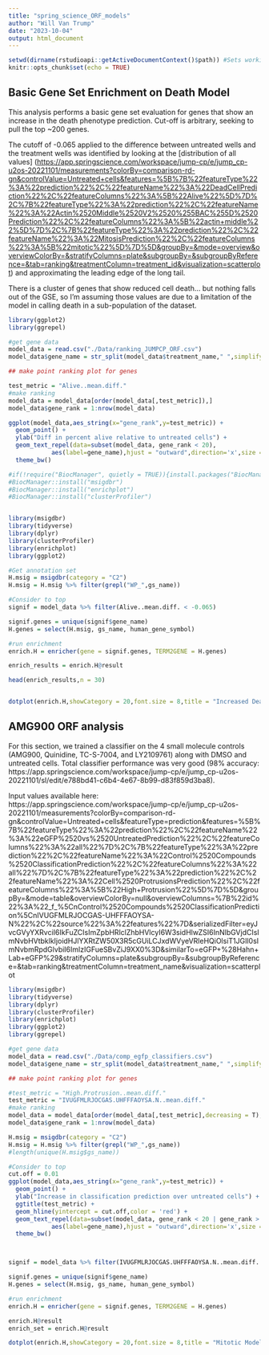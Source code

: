 ```yaml
---
title: "spring_science_ORF_models"
author: "Will Van Trump"
date: "2023-10-04"
output: html_document
---
```


```r
setwd(dirname(rstudioapi::getActiveDocumentContext()$path)) #Sets working directory to notebook location, but only if using RStudio, otherwise need to run notebook from it's location.
knitr::opts_chunk$set(echo = TRUE)
```

## Basic Gene Set Enrichment on Death Model

This analysis performs a basic gene set evaluation for genes that show an increase in the death phenotype prediction. Cut-off is arbitrary, seeking to pull the top \~200 genes.

The cutoff of -0.065 applied to the difference between untreated wells and the treatment wells was identified by looking at the [distribution of all values] (<https://app.springscience.com/workspace/jump-cp/e/jump_cp-u2os-20221101/measurements?colorBy=comparison-rd-gn&controlValue=Untreated+cells&features=%5B%7B%22featureType%22%3A%22prediction%22%2C%22featureName%22%3A%22DeadCellPrediction%22%2C%22featureColumns%22%3A%5B%22Alive%22%5D%7D%2C%7B%22featureType%22%3A%22prediction%22%2C%22featureName%22%3A%22Actin%2520Middle%2520V2%2520%255BAC%255D%2520Prediction%22%2C%22featureColumns%22%3A%5B%22actin+middle%22%5D%7D%2C%7B%22featureType%22%3A%22prediction%22%2C%22featureName%22%3A%22MitosisPrediction%22%2C%22featureColumns%22%3A%5B%22mitotic%22%5D%7D%5D&groupBy=&mode=overview&overviewColorBy=&stratifyColumns=plate&subgroupBy=&subgroupByReference=&tab=ranking&treatmentColumn=treatment_id&visualization=scatterplot>) and approximating the leading edge of the long tail.

There is a cluster of genes that show reduced cell death... but nothing falls out of the GSE, so I'm assuming those values are due to a limitation of the model in calling death in a sub-population of the dataset.

```r
library(ggplot2)
library(ggrepel)

#get gene data
model_data = read.csv("./Data/ranking_JUMPCP_ORF.csv")
model_data$gene_name = str_split(model_data$treatment_name," ",simplify = T)[,1]

## make point ranking plot for genes

test_metric = "Alive..mean.diff."
#make ranking
model_data = model_data[order(model_data[,test_metric]),]
model_data$gene_rank = 1:nrow(model_data)

ggplot(model_data,aes_string(x="gene_rank",y=test_metric)) + 
  geom_point() + 
  ylab("Diff in percent alive relative to untreated cells") +
  geom_text_repel(data=subset(model_data, gene_rank < 20),
            aes(label=gene_name),hjust = "outward",direction='x',size = 3) + 
  theme_bw()
```

```r
#if(!require("BiocManager", quietly = TRUE)){install.packages("BiocManager")}
#BiocManager::install("msigdbr")
#BiocManager::install("enrichplot")
#BiocManager::install("clusterProfiler")


library(msigdbr)
library(tidyverse)
library(dplyr)
library(clusterProfiler)
library(enrichplot)
library(ggplot2)

#Get annotation set
H.msig = msigdbr(category = "C2")
H.msig = H.msig %>% filter(grepl("WP_",gs_name))

#Consider to top 
signif = model_data %>% filter(Alive..mean.diff. < -0.065)

signif.genes = unique(signif$gene_name)
H.genes = select(H.msig, gs_name, human_gene_symbol)

#run enrichment
enrich.H = enricher(gene = signif.genes, TERM2GENE = H.genes)

enrich_results = enrich.H@result

head(enrich_results,n = 30)


dotplot(enrich.H,showCategory = 20,font.size = 8,title = "Increased Death Model")
```

## AMG900 ORF analysis

For this section, we trained a classifier on the 4 small molecule controls (AMG900, Quinidine, TC-S-7004, and LY2109761) along with DMSO and untreated cells. Total classifier performance was very good (98% accuracy: https://app.springscience.com/workspace/jump-cp/e/jump_cp-u2os-20221101/sl/edit/e788bd41-c6b4-4e67-8b99-d83f859d3ba8).

Input values available here:
https://app.springscience.com/workspace/jump-cp/e/jump_cp-u2os-20221101/measurements?colorBy=comparison-rd-gn&controlValue=Untreated+cells&featureType=prediction&features=%5B%7B%22featureType%22%3A%22prediction%22%2C%22featureName%22%3A%22eGFP%2520vs%2520UntreatedPrediction%22%2C%22featureColumns%22%3A%22all%22%7D%2C%7B%22featureType%22%3A%22prediction%22%2C%22featureName%22%3A%22Control%2520Compounds%2520ClassificationPrediction%22%2C%22featureColumns%22%3A%22all%22%7D%2C%7B%22featureType%22%3A%22prediction%22%2C%22featureName%22%3A%22Cell%2520ProtrusionsPrediction%22%2C%22featureColumns%22%3A%5B%22High+Protrusion%22%5D%7D%5D&groupBy=&mode=table&overviewColorBy=null&overviewColumns=%7B%22id%22%3A%22_f_%5CnControl%2520Compounds%2520ClassificationPrediction%5CnIVUGFMLRJOCGAS-UHFFFAOYSA-N%22%2C%22source%22%3A%22features%22%7D&serializedFilter=eyJvcGVyYXRvciI6IkFuZCIsImZpbHRlclZhbHVlcyI6W3sidHlwZSI6InNlbGVjdCIsImNvbHVtbklkIjoidHJlYXRtZW50X3R5cGUiLCJxdWVyeVRleHQiOlsiT1JGIl0sImNvbmRpdGlvbiI6ImlzIGFueSBvZiJ9XX0%3D&similarTo=eGFP+%28Hahn+Lab+eGFP%29&stratifyColumns=plate&subgroupBy=&subgroupByReference=&tab=ranking&treatmentColumn=treatment_name&visualization=scatterplot


```r
library(msigdbr)
library(tidyverse)
library(dplyr)
library(clusterProfiler)
library(enrichplot)
library(ggplot2)
library(ggrepel)

#get gene data
model_data = read.csv("./Data/comp_egfp_classifiers.csv")
model_data$gene_name = str_split(model_data$treatment_name," ",simplify = T)[,1]

## make point ranking plot for genes

#test_metric = "High.Protrusion..mean.diff."
test_metric = "IVUGFMLRJOCGAS.UHFFFAOYSA.N..mean.diff."
#make ranking
model_data = model_data[order(model_data[,test_metric],decreasing = T),]
model_data$gene_rank = 1:nrow(model_data)

H.msig = msigdbr(category = "C2")
H.msig = H.msig %>% filter(grepl("WP_",gs_name))
#length(unique(H.msig$gs_name))

#Consider to top 
cut.off = 0.01
ggplot(model_data,aes_string(x="gene_rank",y=test_metric)) + 
  geom_point() + 
  ylab("Increase in classification prediction over untreated cells") +
  ggtitle(test_metric) +
  geom_hline(yintercept = cut.off,color = 'red') + 
  geom_text_repel(data=subset(model_data, gene_rank < 20 | gene_rank > 12654),
            aes(label=gene_name),hjust = "outward",direction='x',size = 3) + 
  theme_bw()



signif = model_data %>% filter(IVUGFMLRJOCGAS.UHFFFAOYSA.N..mean.diff. > cut.off)

signif.genes = unique(signif$gene_name)
H.genes = select(H.msig, gs_name, human_gene_symbol)

#run enrichment
enrich.H = enricher(gene = signif.genes, TERM2GENE = H.genes)

enrich.H@result
enrich_set = enrich.H@result

dotplot(enrich.H,showCategory = 20,font.size = 8,title = "Mitotic Model")

```




